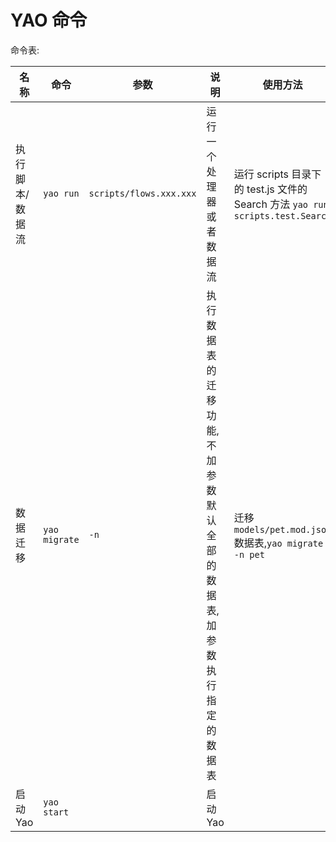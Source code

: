 # YAO 命令

命令表:

| 名称            | 命令          | 参数                    | 说明                                                                 | 使用方法                                                                       |
| --------------- | ------------- | ----------------------- | -------------------------------------------------------------------- | ------------------------------------------------------------------------------ |
| 执行脚本/数据流 | `yao run`     | `scripts/flows.xxx.xxx` | 运行一个处理器或者数据流                                             | 运行 scripts 目录下的 test.js 文件的 Search 方法 `yao run scripts.test.Search` |
| 数据迁移        | `yao migrate` | `-n`                    | 执行数据表的迁移功能,不加参数默认全部的数据表,加参数执行指定的数据表 | 迁移`models/pet.mod.json` 数据表,`yao migrate -n pet`                          |
| 启动 Yao        | `yao start`   |                         | 启动 Yao                                                             |                                                                                |
